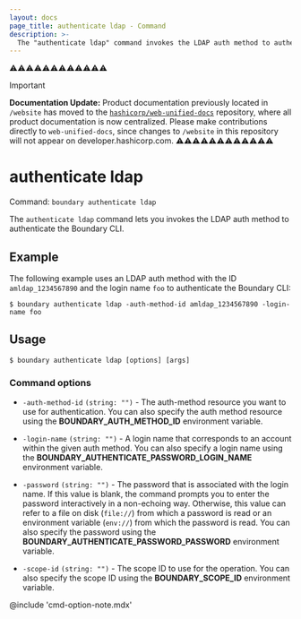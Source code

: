 ```yaml
---
layout: docs
page_title: authenticate ldap - Command
description: >-
  The "authenticate ldap" command invokes the LDAP auth method to authenticate the CLI client.
---
```


⚠️⚠️⚠️⚠️⚠️⚠️⚠️⚠️⚠️⚠️⚠️⚠️
> [!IMPORTANT]  
> **Documentation Update:** Product documentation previously located in `/website` has moved to the [`hashicorp/web-unified-docs`](https://github.com/hashicorp/web-unified-docs) repository, where all product documentation is now centralized. Please make contributions directly to `web-unified-docs`, since changes to `/website` in this repository will not appear on developer.hashicorp.com.
⚠️⚠️⚠️⚠️⚠️⚠️⚠️⚠️⚠️⚠️⚠️⚠️

# authenticate ldap

Command: `boundary authenticate ldap`

The `authenticate ldap` command lets you invokes the LDAP auth method to authenticate the
Boundary CLI.

## Example

The following example uses an LDAP auth method with the ID `amldap_1234567890` and the login name `foo` to authenticate the Boundary CLI:

```shell-session
$ boundary authenticate ldap -auth-method-id amldap_1234567890 -login-name foo
```

## Usage

<CodeBlockConfig hideClipboard>

```shell-session
$ boundary authenticate ldap [options] [args]
```

</CodeBlockConfig>

### Command options

- `-auth-method-id` `(string: "")` - The auth-method resource you want to use for authentication.
You can also specify the auth method resource using the **BOUNDARY_AUTH_METHOD_ID** environment variable.

- `-login-name` `(string: "")` - A login name that corresponds to an account within the given auth method.
You can also specify a login name using the **BOUNDARY_AUTHENTICATE_PASSWORD_LOGIN_NAME** environment variable.

- `-password` `(string: "")` - The password that is associated with the login name.
If this value is blank, the command prompts you to enter the password interactively in a non-echoing way.
Otherwise, this value can refer to a file on disk (`file://`) from which a password is read or an environment variable (`env://`) from which the password is read. You can also specify the password using the **BOUNDARY_AUTHENTICATE_PASSWORD_PASSWORD** environment variable.

- `-scope-id` `(string: "")` - The scope ID to use for the operation.
You can also specify the scope ID using the **BOUNDARY_SCOPE_ID** environment variable.

@include 'cmd-option-note.mdx'
